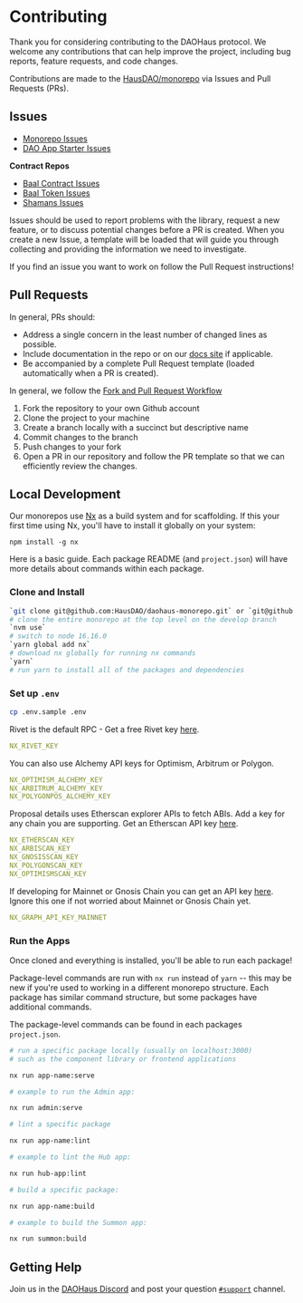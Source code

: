 # Contributing

Thank you for considering contributing to the DAOHaus protocol. We welcome any contributions that can help improve the project, including bug reports, feature requests, and code changes.

Contributions are made to the [HausDAO/monorepo](https://github.com/HausDAO/monorepo) via Issues and Pull Requests (PRs).

## Issues

- [Monorepo Issues](https://github.com/HausDAO/monorepo/issues)
- [DAO App Starter Issues](https://github.com/HausDAO/dao-app-starter-vite/issues)

**Contract Repos**

- [Baal Contract Issues](https://github.com/HausDAO/Baal/issues)
- [Baal Token Issues](https://github.com/HausDAO/baal-tokens/issues)
- [Shamans Issues](https://github.com/HausDAO/baal-shamans/issues)

Issues should be used to report problems with the library, request a new feature, or to discuss potential changes before a PR is created. When you create a new Issue, a template will be loaded that will guide you through collecting and providing the information we need to investigate.

If you find an issue you want to work on follow the Pull Request instructions!

## Pull Requests

In general, PRs should:

- Address a single concern in the least number of changed lines as possible.
- Include documentation in the repo or on our [docs site](https://docs.daohaus.club/) if applicable.
- Be accompanied by a complete Pull Request template (loaded automatically when a PR is created).

In general, we follow the [Fork and Pull Request Workflow](https://github.com/susam/gitpr)

1. Fork the repository to your own Github account
2. Clone the project to your machine
3. Create a branch locally with a succinct but descriptive name
4. Commit changes to the branch
5. Push changes to your fork
6. Open a PR in our repository and follow the PR template so that we can efficiently review the changes.

## Local Development

Our monorepos use [Nx](https://nx.dev/) as a build system and for scaffolding. If this your first time using Nx, you'll have to install it globally on your system:

`npm install -g nx`

Here is a basic guide. Each package README (and `project.json`) will have more details about commands within each package.

### Clone and Install

```bash
`git clone git@github.com:HausDAO/daohaus-monorepo.git` or `git@github.com:HausDAO/daohaus-monorepo.git`
# clone the entire monorepo at the top level on the develop branch
`nvm use`
# switch to node 16.16.0
`yarn global add nx`
# download nx globally for running nx commands
`yarn`
# run yarn to install all of the packages and dependencies
```

### Set up `.env`

```bash
cp .env.sample .env
```

Rivet is the default RPC - Get a free Rivet key [here](https://rivet.cloud/).

```yaml
NX_RIVET_KEY
```

You can also use Alchemy API keys for Optimism, Arbitrum or Polygon.

```yaml
NX_OPTIMISM_ALCHEMY_KEY
NX_ARBITRUM_ALCHEMY_KEY
NX_POLYGONPOS_ALCHEMY_KEY
```

Proposal details uses Etherscan explorer APIs to fetch ABIs. Add a key for any chain you are supporting. Get an Etherscan API key [here](https://etherscan.io/apis).

```yaml
NX_ETHERSCAN_KEY
NX_ARBISCAN_KEY
NX_GNOSISSCAN_KEY
NX_POLYGONSCAN_KEY
NX_OPTIMISMSCAN_KEY
```

If developing for Mainnet or Gnosis Chain you can get an API key [here](https://thegraph.com/explorer/subgraph?id=GfHFdFmiSwW1PKtnDhhcxhArwtTjVuMnXxQ5XcETF1bP&view=Overview). Ignore this one if not worried about Mainnet or Gnosis Chain yet.

```yaml
NX_GRAPH_API_KEY_MAINNET
```

### Run the Apps

Once cloned and everything is installed, you'll be able to run each package!

Package-level commands are run with `nx run` instead of `yarn` -- this may be new if you're used to working in a different monorepo structure. Each package has similar command structure, but some packages have additional commands.

The package-level commands can be found in each packages `project.json`.

```bash
# run a specific package locally (usually on localhost:3000)
# such as the component library or frontend applications

nx run app-name:serve

# example to run the Admin app:

nx run admin:serve

# lint a specific package

nx run app-name:lint

# example to lint the Hub app:

nx run hub-app:lint

# build a specific package:

nx run app-name:build

# example to build the Summon app:

nx run summon:build
```

## Getting Help

Join us in the [DAOHaus Discord](https://discord.gg/daohaus) and post your question [`#support`](https://discord.com/channels/709210493549674598/1082758136093478932) channel.
